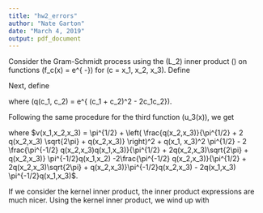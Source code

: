 ```yaml
---
title: "hw2_errors"
author: "Nate Garton"
date: "March 4, 2019"
output: pdf_document
---
```


Consider the Gram-Schmidt process using the \(L_2\) inner product
\(\int{f(x)g(x)dx}\) on functions \(f_c(x) = e^{ -\frac{(c - x)^2}{2}}\)
for \(c = x_1, x_2, x_3\). Define

\begin{align} 
u_1(x) &= f_{x_1}(x) / \left[ \int{f_{x_1}^2(x) dx} \right] ^{1/2} \\
&= e^ { -\frac{(x_1 - x)^2}{2}} / \left[ \int{ e^{ -(x_1 - x)^2 } dx} \right] ^{1/2} \\
&= \pi^{1/4} e^{ -\frac{(x_1 - x)^2}{2}}.
\end{align}

Next, define

\begin{align}
u_2(x) &= \frac{f_{x_2}(x) - \int{f_{x_2}(x)u_1(x) dx} u_1(x)}{\left[ \int{ (f_{x_2}(x) - \int{f_{x_2}(x)u_1(x) dx} u_1(x))^2 } \right]^{1/2}} \\
&= \frac{f_{x_2}(x) - (\pi^{1/4}e^{\frac{1}{4}(x_1 + x_2)^2 - 2 x_1 x_2}) \int{e^{-\frac{1}{2 * 1/2} (x - 1/2(x_1 + x_2)^2)} dx} * u_1(x)}{\left[ \int{ (f_{x_2}(x) - (\pi^{1/4}e^{\frac{1}{4}(x_1 + x_2)^2 - 2 x_1 x_2}) \int{e^{-\frac{1}{2 * 1/2} (x - 1/2(x_1 + x_2)^2)} dx} * u_1(x))^2 } \right]^{1/2}} \\
&= \frac{f_{x_2}(x) - (\pi^{1/4}e^{\frac{1}{4}(x_1 + x_2)^2 - 2 x_1 x_2}) \pi^{1/2} \pi^{1/4} e^{ -\frac{(x_1 - x)^2}{2}}}{\left[ \int{ (f_{x_2}(x) - (\pi^{1/4}e^{\frac{1}{4}(x_1 + x_2)^2 - 2 x_1 x_2}) \pi^{1/2} \pi^{1/4} e^{ -\frac{(x_1 - x)^2}{2}})^2 } \right]^{1/2}} \\
&= \frac{e^{-(x_2 - x)^2}/2}{\pi^{1/2} - 2q(x_1, x_2) \sqrt{2\pi} + q(x_1, x_2)},
\end{align}

where \(q(c_1, c_2) = \pi e^{\frac{1}{4} (c_1 + c_2)^2 - 2c_1c_2}\).

Following the same procedure for the third function \(u_3(x)\), we get

\begin{align}
u_3(x) &= \frac{f_{x_3}(x) - \int{f_{x_3}(x)u_2(x)dx} * u_2(x) - \int{f_{x_3}(x)u_1(x)dx} * u_1(x)}{\left[ \int{(f_{x_3}(x) - \int{f_{x_3}(x)u_2(x)dx} * u_2(x) - \int{f_{x_3}(x)u_1(x)dx} * u_1(x))^2} \right]^{1/2}} \\
&= \frac{f_{x_3}(x) - \int{f_{x_3}(x)u_2(x)dx} * u_2(x) - \int{f_{x_3}(x)u_1(x)dx} * u_1(x)} {v(x_1,x_2,x_3)} \\
&= \frac{f_{x_3}(x) - \frac{\pi^{-1/2}q(x_2,x_3) e^{-(x_2 - x)^2/2} }{\pi^{1/2} + 2 q(x_2,x_3)\sqrt{2\pi} + q(x_2,x_3)} - 1(x_1,x_3) e^{-(x_1 - x)^2 / 2} } {v(x_1,x_2,x_3)}, 
\end{align}

where $v(x_1,x_2,x_3) = \pi^{1/2} + \left( \frac{q(x_2,x_3)}{\pi^{1/2} + 2 q(x_2,x_3) \sqrt{2\pi} + q(x_2,x_3)} \right)^2 + q(x_1, x_3)^2 \pi^{1/2} - 2 \frac{\pi^{-1/2} q(x_2,x_3)q(x_1,x_3)}{\pi^{1/2} + 2q(x_2,x_3)\sqrt{2\pi} + q(x_2,x_3)} \pi^{-1/2}q(x_1,x_2) -2\frac{\pi^{-1/2} q(x_2,x_3)}{\pi^{1/2} + 2q(x_2,x_3)\sqrt{2\pi} + q(x_2,x_3)}\pi^{-1/2}q(x_2,x_3) - 2q(x_1,x_3) \pi^{-1/2}q(x_1,x_3)$.

If we consider the kernel inner product, the inner product expressions are much nicer. Using the kernel inner product, we wind up with 

\begin{align}
u_1(x) &= f_{x_1}(x) \\
u_2(x) &= \frac{f_{x_2}(x) - K(x_1,x_2)u_1(x)}{|1 - K(x_1,x_2)|} \\
u_3(x) &= \frac{f_{x_3}(x) - \langle f_{x_3}(x), u_2(x) \rangle u_2(x) - \langle f_{x_3}(x), u_1(x) \rangle u_1(x) }{\langle f_{x_3}(x) - \langle f_{x_3}(x), u_2(x) \rangle u_2(x) - \langle f_{x_3}(x), u_1(x) \rangle u_1(x) , f_{x_3}(x) - \langle f_{x_3}(x), u_2(x) \rangle u_2(x) - \langle f_{x_3}(x), u_1(x) \rangle u_1(x)  \rangle}
\end{align}

